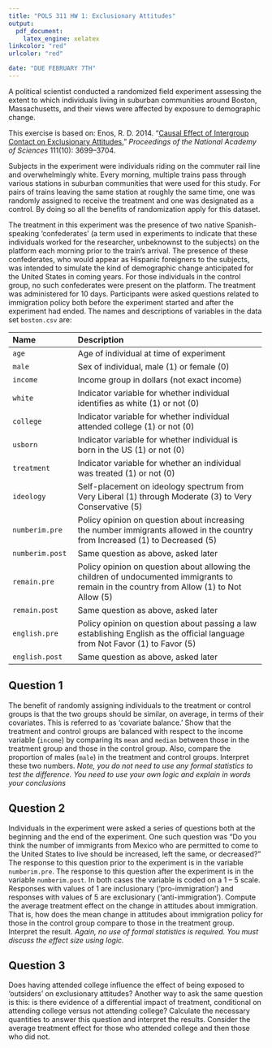 ```yaml
---
title: "POLS 311 HW 1: Exclusionary Attitudes"
output:
  pdf_document:
    latex_engine: xelatex
linkcolor: "red"
urlcolor: "red"

date: "DUE FEBRUARY 7TH"
---
```


A political scientist conducted a randomized field experiment assessing the
extent to which individuals living in suburban communities around
Boston, Massachusetts, and their views were affected by exposure to
demographic change. 

This exercise is based on: Enos, R. D. 2014. “[Causal Effect of 
Intergroup Contact on Exclusionary 
Attitudes.](http://dx.doi.org/10.1073/pnas.1317670111)” 
*Proceedings of the National Academy of Sciences* 111(10): 3699–3704.

Subjects in the experiment were individuals riding on the commuter
rail line and overwhelmingly white. Every morning, multiple trains
pass through various stations in suburban communities that were used
for this study. For pairs of trains leaving the same station at
roughly the same time, one was randomly assigned to receive the
treatment and one was designated as a control. By doing so all the
benefits of randomization apply for this dataset.

The treatment in this experiment was the presence of two native Spanish-speaking 
'confederates' (a term used in experiments to indicate that these
individuals worked for the researcher, unbeknownst to the subjects)
 on the platform each morning prior to the train's arrival. The
presence of these confederates, who would appear as Hispanic foreigners 
to the subjects,  was intended to
simulate the kind of demographic change anticipated for the United
States in coming years. For those individuals in the control group, no
such confederates were present on the platform. The treatment was
administered for 10 days.  Participants were asked questions related
to immigration policy both before the experiment started and after the
experiment had ended.  The names and
descriptions of variables in the data set `boston.csv` are:

 -------------------- ----------------------------------------------------------
 Name                 Description
 -------------------- ----------------------------------------------------------
 `age`                Age of individual at time of experiment 

 `male`               Sex of individual, male (1) or female (0) 

 `income`             Income group in dollars (not exact income) 

 `white`              Indicator variable for whether individual 
                      identifies as white (1) or not (0) 
                      
 `college`            Indicator variable for whether individual 
                      attended college (1) or not (0) 

 `usborn`             Indicator variable for whether individual is 
                      born in the US (1) or not (0) 

 `treatment`          Indicator variable for whether an individual 
                      was treated (1) or not (0) 

 `ideology`           Self-placement on ideology spectrum from Very Liberal (1) 
                      through Moderate (3) to Very Conservative (5) 

 `numberim.pre`       Policy opinion on question about increasing the number 
                      immigrants allowed in the country from Increased (1) to Decreased (5)

 `numberim.post`      Same question as above, asked later

 `remain.pre`         Policy opinion on question about allowing the children of 
                      undocumented immigrants to remain in the country from 
                      Allow (1) to Not Allow (5) 

 `remain.post`        Same question as above, asked later

 `english.pre`        Policy opinion on question about passing a law establishing 
                      English as the official language from Not Favor (1) to Favor (5) 

 `english.post`       Same question as above, asked later
 
 ------------------------------------------------------------------------------
 
## Question 1

The benefit of randomly assigning individuals to the treatment
  or control groups is that the two groups should be similar, on
  average, in terms of their covariates. This is referred to as
  'covariate balance.' Show that the treatment and control groups
  are balanced with respect to the income variable (`income`) by
  comparing its `mean` and `median` between those in the treatment group and
  those in the control group.  Also, compare the proportion of males
  (`male`) in the treatment and control groups. Interpret these
  two numbers. *Note, you do not need to use any formal statistics to test the difference. You need to use your own logic and explain in words your conclusions*

## Question 2
      
Individuals in the experiment were asked a series of questions
  both at the beginning and the end of the experiment. One such
  question was "Do you think the number of immigrants from Mexico who
  are permitted to come to the United States to live should be
  increased, left the same, or decreased?" The response to this
  question prior to the experiment is in the variable
  `numberim.pre`. The response to this question after the
  experiment is in the variable `numberim.post`. In both cases
  the variable is coded on a 1 -- 5 scale. Responses with values of 1
  are inclusionary ('pro-immigration') and responses with values of
  5 are exclusionary ('anti-immigration').  Compute the average
  treatment effect on the change in attitudes about immigration. That
  is, how does the mean change in attitudes about immigration policy
  for those in the control group compare to those in the treatment
  group. Interpret the result. *Again, no use of formal statistics is required. You must discuss the effect size using logic.*

## Question 3

Does having attended college influence the effect of being
  exposed to 'outsiders' on exclusionary attitudes? Another way to
  ask the same question is this: is there evidence of a differential
  impact of treatment, conditional on attending college versus not
  attending college?  Calculate the necessary quantities to answer
  this question and interpret the results. Consider the average
  treatment effect for those who attended college and then those who
  did not.


